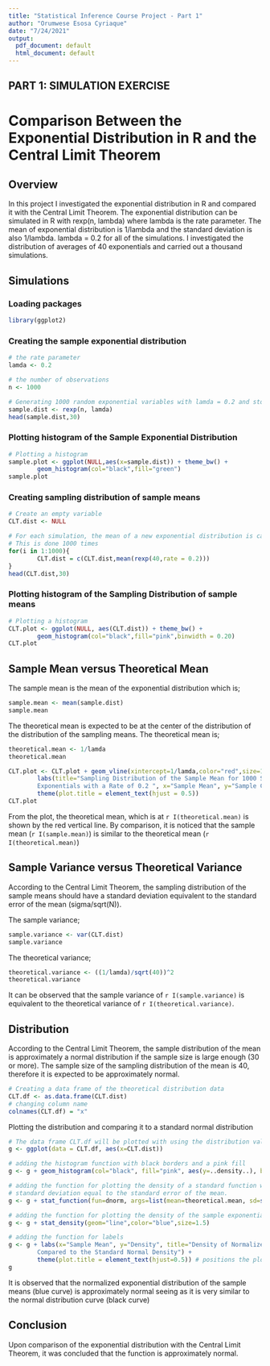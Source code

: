 ```yaml
---
title: "Statistical Inference Course Project - Part 1"
author: "Orumwese Esosa Cyriaque"
date: "7/24/2021"
output:
  pdf_document: default
  html_document: default
---
```


## PART 1: SIMULATION EXERCISE


# Comparison Between the Exponential Distribution in R and the Central Limit Theorem


## Overview

In this project I investigated the exponential distribution in R and compared it with the Central Limit Theorem. The exponential distribution can be simulated in R with rexp(n, lambda) where lambda is the rate parameter. The mean of exponential distribution is 1/lambda and the standard deviation is also 1/lambda. lambda = 0.2 for all of the simulations. I investigated the distribution of averages of 40 exponentials and carried out a thousand simulations.


## Simulations

### Loading packages
```r
library(ggplot2)
```

### Creating the sample exponential distribution
```r
# the rate parameter
lamda <- 0.2

# the number of observations
n <- 1000

# Generating 1000 random exponential variables with lamda = 0.2 and storing it in 'sample.dist'
sample.dist <- rexp(n, lamda)
head(sample.dist,30)
```

### Plotting histogram of the Sample Exponential Distribution
```r
# Plotting a histogram
sample.plot <- ggplot(NULL,aes(x=sample.dist)) + theme_bw() +
        geom_histogram(col="black",fill="green")
sample.plot
```

### Creating sampling distribution of sample means 
```r
# Create an empty variable
CLT.dist <- NULL

# For each simulation, the mean of a new exponential distribution is calculated and appended to "CLT.dist" variable.
# This is done 1000 times
for(i in 1:1000){
        CLT.dist = c(CLT.dist,mean(rexp(40,rate = 0.2)))
}
head(CLT.dist,30)
```

### Plotting histogram of the Sampling Distribution of sample means
```r
# Plotting a histogram
CLT.plot <- ggplot(NULL, aes(CLT.dist)) + theme_bw() + 
        geom_histogram(col="black",fill="pink",binwidth = 0.20)
CLT.plot
```


## Sample Mean versus Theoretical Mean

The sample mean is the mean of the exponential distribution which is;
```r
sample.mean <- mean(sample.dist)
sample.mean
```

The theoretical mean is expected to be at the center of the distribution of the distribution of the sampling means. The theoretical mean is;
```r
theoretical.mean <- 1/lamda
theoretical.mean
```

```r
CLT.plot <- CLT.plot + geom_vline(xintercept=1/lamda,color="red",size=1.5) +
        labs(title="Sampling Distribution of the Sample Mean for 1000 Samples of 40 
        Exponentials with a Rate of 0.2 ", x="Sample Mean", y="Sample Count") +
        theme(plot.title = element_text(hjust = 0.5))
CLT.plot
```


From the plot, the theoretical mean, which is at `r I(theoretical.mean)` is shown by the red vertical line. By comparison, it is noticed that the sample mean (`r I(sample.mean)`) is similar to the theoretical mean (`r I(theoretical.mean)`)


## Sample Variance versus Theoretical Variance

According to the Central Limit Theorem, the sampling distribution of the sample means should have a standard deviation equivalent to the standard error of the mean (sigma/sqrt(N)).

The sample variance;
```r
sample.variance <- var(CLT.dist)
sample.variance
```

The theoretical variance;
```r
theoretical.variance <- ((1/lamda)/sqrt(40))^2
theoretical.variance
```
It can be observed that the sample variance of `r I(sample.variance)` is equivalent to the theoretical variance of `r I(theoretical.variance)`.


## Distribution

According to the Central Limit Theorem, the sample distribution of the mean is approximately a normal distribution if the sample size is large enough (30 or more). The sample size of the sampling distribution of the mean is 40, therefore it is expected to be approximately normal.

```r
# Creating a data frame of the theoretical distribution data
CLT.df <- as.data.frame(CLT.dist)
# changing column name
colnames(CLT.df) = "x"
```

Plotting the distribution and comparing it to a standard normal distribution
```r
# The data frame CLT.df will be plotted with using the distribution values as its aesthetic
g <- ggplot(data = CLT.df, aes(x=CLT.dist))

# adding the histogram function with black borders and a pink fill
g <- g + geom_histogram(col="black", fill="pink", aes(y=..density..), binwidth=0.20)

# adding the function for plotting the density of a standard function with mean equal to the theoretical mean of the exponential distribution and
# standard deviation equal to the standard error of the mean.
g <- g + stat_function(fun=dnorm, args=list(mean=theoretical.mean, sd=sd(CLT.dist)), color="black", size=1.5)

# adding the function for plotting the density of the sample exponential distribution
g <- g + stat_density(geom="line",color="blue",size=1.5)

# adding the function for labels
g <- g + labs(x="Sample Mean", y="Density", title="Density of Normalized Exponential Distribution of Sample Means 
        Compared to the Standard Normal Density") +
        theme(plot.title = element_text(hjust=0.5)) # positions the plot title at the centre
g
```

It is observed that the normalized exponential distribution of the sample means (blue curve) is approximately normal seeing as it is very similar to the normal distribution curve (black curve)


## Conclusion

Upon comparison of the exponential distribution with the Central Limit Theorem, it was concluded that the function is approximately normal.















